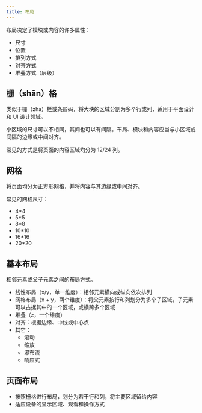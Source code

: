 ```yaml
---
title: 布局
---
```


布局决定了模块或内容的许多属性：

+ 尺寸
+ 位置
+ 排列方式
+ 对齐方式
+ 堆叠方式（层级）

## 栅（shān）格

类似于栅（zhà）栏或条形码，将大块的区域分割为多个行或列，适用于平面设计和 UI 设计领域。

小区域的尺寸可以不相同，其间也可以有间隔。布局、模块和内容应当与小区域或间隔的边缘或中间对齐。

常见的方式是将页面的内容区域均分为 12/24 列。

## 网格

将页面均分为正方形网格，并将内容与其边缘或中间对齐。

常见的网格尺寸：

+ 4*4
+ 5*5
+ 8*8
+ 10*10
+ 16*16
+ 20*20

## 基本布局

相邻元素或父子元素之间的布局方式。

+ 线性布局（x/y，单一维度）：相邻元素横向或纵向依次排列
+ 网格布局（x + y，两个维度）：将父元素按行和列划分为多个子区域，子元素可以占据其中的一个区域，或横跨多个区域
+ 堆叠（z，一个维度）
+ 对齐：根据边缘、中线或中心点
+ 其它：
  + 滚动
  + 缩放
  + 瀑布流
  + 响应式

## 页面布局

+ 按照栅格进行布局，划分为若干行和列，将主要区域留给内容
+ 适应设备的显示区域、观看和操作方式
